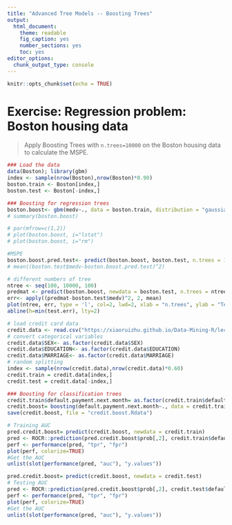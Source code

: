 ```yaml
---
title: "Advanced Tree Models -- Boosting Trees"
output: 
  html_document: 
    theme: readable
    fig_caption: yes
    number_sections: yes
    toc: yes
editor_options: 
  chunk_output_type: console
---
```


```r
knitr::opts_chunk$set(echo = TRUE)
```

# **Exercise:** Regression problem: Boston housing data

> Apply Boosting Trees with `n.trees=10000` on the Boston housing data to calculate the MSPE. 

```r
### Load the data
data(Boston); library(gbm)
index <- sample(nrow(Boston),nrow(Boston)*0.90)
boston.train <- Boston[index,]
boston.test <- Boston[-index,]

### Boosting for regression trees
boston.boost<- gbm(medv~., data = boston.train, distribution = "gaussian", n.trees = 10000, shrinkage = 0.01, interaction.depth = 8)
# summary(boston.boost)

# par(mfrow=c(1,2))
# plot(boston.boost, i="lstat")
# plot(boston.boost, i="rm")

#MSPE
boston.boost.pred.test<- predict(boston.boost, boston.test, n.trees = 10000)
# mean((boston.test$medv-boston.boost.pred.test)^2)

# different numbers of tree
ntree <- seq(100, 10000, 100)
predmat <- predict(boston.boost, newdata = boston.test, n.trees = ntree)
err<- apply((predmat-boston.test$medv)^2, 2, mean)
plot(ntree, err, type = 'l', col=2, lwd=2, xlab = "n.trees", ylab = "Test MSE")
abline(h=min(test.err), lty=2)
```

<!-- ## Classification problem: Credit default data -->

<!-- > Apply Boosting Trees on the Credit default data and draw the ROC, calculate the AUC. -->

```r
# load credit card data
credit.data <- read.csv("https://xiaoruizhu.github.io/Data-Mining-R/lecture/data/credit_default.csv", header=T)
# convert categorical variables
credit.data$SEX<- as.factor(credit.data$SEX)
credit.data$EDUCATION<- as.factor(credit.data$EDUCATION)
credit.data$MARRIAGE<- as.factor(credit.data$MARRIAGE)
# random splitting
index <- sample(nrow(credit.data),nrow(credit.data)*0.60)
credit.train = credit.data[index,]
credit.test = credit.data[-index,]

### Boosting for classification trees
credit.train$default.payment.next.month= as.factor(credit.train$default.payment.next.month)
credit.boost= boosting(default.payment.next.month~., data = credit.train, boos = T)
save(credit.boost, file = "credit.boost.Rdata")

# Training AUC
pred.credit.boost= predict(credit.boost, newdata = credit.train)
pred <- ROCR::prediction(pred.credit.boost$prob[,2], credit.train$default.payment.next.month)
perf <- performance(pred, "tpr", "fpr")
plot(perf, colorize=TRUE)
#Get the AUC
unlist(slot(performance(pred, "auc"), "y.values"))

pred.credit.boost= predict(credit.boost, newdata = credit.test)
# Testing AUC
pred <- ROCR::prediction(pred.credit.boost$prob[,2], credit.test$default.payment.next.month)
perf <- performance(pred, "tpr", "fpr")
plot(perf, colorize=TRUE)
#Get the AUC
unlist(slot(performance(pred, "auc"), "y.values"))

```
